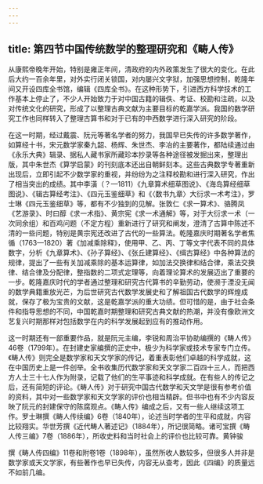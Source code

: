 ```yaml
---
---
---
```

title: 第四节中国传统数学的整理研究和《畴人传》
---



从康熙帝晚年开始，特别是雍正年间，清政府的内外政策发生了很大的变化。在此后大约一百余年里，对外实行闭关锁国，对内屡兴文字狱，加强思想控制，乾隆年间又开设四库全书馆，编辑《四库全书》。在这种形势下，引进西方科学技术的工作基本上停止了，不少人开始致力于对中国古籍的辑佚、考证、校勘和注疏，以及对传统文化的研究，形成了以整理古典文献为主要目标的乾嘉学派。我国的数学研究工作也同样转入了整理古算书和对于已有的中西数学进行深入研究的阶段。

在这一时期，经过戴震、阮元等著名学者的努力，我国早已失传的许多数学著作，如算经十书，宋元数学家秦九韶、杨辉、朱世杰、李冶的主要著作，都陆续通过由《永乐大典》辑录、据私人藏书家所藏珍本抄录等各种途径被发掘出来，整理出版，其中朱世杰《算学启蒙》的刊刻底本还出自朝鲜刻本。这些古典数学专著重新出现后，立即引起不少数学家的重视，并纷纷为之注释校勘和进行深入研究，作出了相当突出的成绩。其中李潢（？—1811）《九章算术细草图说》、《海岛算经细草图说》、《辑古算经考注》、《四元玉鉴细草》和《〈数书九章〉大衍求一术考注》，罗士琳《四元玉鉴细草》等，都有不少独到的见解。张敦仁《求一算术》、骆腾凤《艺游录》、时曰醇《求一术指》、黄宗宪《求一术通解》等，对于大衍求一术（一次同余组）和百鸡问题（不定方程）重新进行了研究和阐发，澄清了古算中陈述不清的一些问题，特别是黄宗宪还改进了古代的一些算法。乾隆嘉庆时期著名学者焦循（1763—1820）著《加减乘除释》，使用甲、乙、丙、丁等文字代表不同的具体数字，分析《九章算术》、《孙子算经》、《张丘建算经》、《缉古算经》中各种算法的规律，提出了一些有关加减乘除的基本运算律，如加法交换律和结合律，乘法交换律、结合律及分配律，整指数的二项式定理等，向着理论算术的发展迈出了重要的一步。乾隆嘉庆时代的学者通过整理和研究古代算书的辛勤劳动，使濒于湮没无闻的数学典籍重放光芒，为后世研究古代数学发展史和了解祖国古代数学的辉煌成就，保存了极为宝贵的文献，这是乾嘉学派的重大功绩。但可惜的是，由于社会条件和指导思想的不同，中国乾嘉时期整理和研究古典文献的热潮，并没有像欧洲文艺复兴时期那样对包括数学在内的科学发展起到应有的推动作用。

这一时期还有一部重要作品，就是阮元主编，李锐和周治平协助编撰的《畴人传》46卷（1799年）。在封建史家编撰的正史中，极少为科学家或技术专家专门立传。《畴人传》则完全是数学家和天文学家的传记，着重表彰他们卓越的科学成就，这在中国历史上是一件创举。全书收集历代数学家和天文学家二百四十三人，而把西方人士三十七人作为附录，记载了他们的生平事迹和科学成就。在有些人的传记之后，还有简短的评论。《畴人传》对于研究中国古代数学和天文学是很有参考价值的资料，其中对一些数学家和天文学家的评价也相当精辟。但书中也有不少内容反映了阮元的封建保守的陈腐观点。《畴人传》编成之后，又有一些人继续这项工作。罗士琳撰《畴人传续编》6卷（1840年），论述当时学者的生平和成就，内容比较翔实。华世芳撰《近代畴人著述记》（1884年），所记很简略。诸可宝撰《畴人传三编》7卷（1886年），所收史料和当时社会上的评价也比较可靠。黄钟骏

撰《畴人传四编》11卷和附卷1卷（1898年），虽然所收人数较多，但很多人并非是数学家或天文学家，有些著作也早已失传，内容无从查考，因此《四编》的质量远不如前几编。